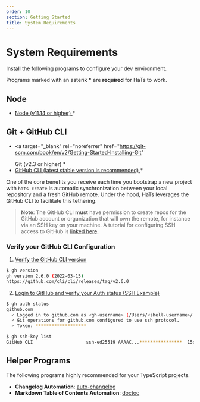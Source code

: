 ```yaml
---
order: 10
section: Getting Started
title: System Requirements
---
```


# System Requirements

Install the following programs to configure your dev environment.

Programs marked with an asterik **\*** are **required** for HaTs to work.

## Node

- <a target="_blank" rel="noreferrer" href="https://www.npmjs.com/package/n">
  	Node (v11.14 or higher)
  </a>
  *

## Git + GitHub CLI

- <a
  	target="_blank"
  	rel="noreferrer"
  	href="https://git-scm.com/book/en/v2/Getting-Started-Installing-Git"
  >
  	Git (v2.3 or higher)
  </a>
  *
- <a target="_blank" rel="noreferrer" href="https://cli.github.com/manual">
  	GitHub CLI (latest stable version is recommended)
  </a>
  *

One of the core benefits you receive each time you bootstrap a new project with `hats create` is automatic synchronization between your local repository and a fresh GitHub remote. Under the hood, HaTs leverages the GitHub CLI to facilitate this tethering.

> **Note**: The GitHub CLI **must** have permission to create repos for the GitHub account or organization that will own the remote, for instance via an SSH key on your machine. A tutorial for configuring SSH access to GitHub is <a target="_blank" rel="noreferrer" href="https://docs.github.com/en/authentication/connecting-to-github-with-ssh/adding-a-new-ssh-key-to-your-github-account">linked here</a>.

### Verify your GitHub CLI Configuration

1. <u>Verify the GitHub CLI version</u>

```bash
$ gh version
gh version 2.6.0 (2022-03-15)
https://github.com/cli/cli/releases/tag/v2.6.0
```

2. <u>Login to GitHub and verify your Auth status (SSH Example)</u>

```bash
$ gh auth status
github.com
  ✓ Logged in to github.com as <gh-username> (/Users/<shell-username>/.config/gh/hosts.yml)
  ✓ Git operations for github.com configured to use ssh protocol.
  ✓ Token: *******************
```

```bash
$ gh ssh-key list
GitHub CLI                    ssh-ed25519 AAAAC...****************  15d
```

## Helper Programs

The following programs highly recommended for your TypeScript projects.

- **Changelog Automation**: <a target="_blank" rel="noreferrer" href="https://npmjs.com/package/auto-changelog">auto-changelog</a>
- **Markdown Table of Contents Automation**: <a target="_blank" rel="noreferrer" href="https://npmjs.com/package/doctoc">doctoc</a>
